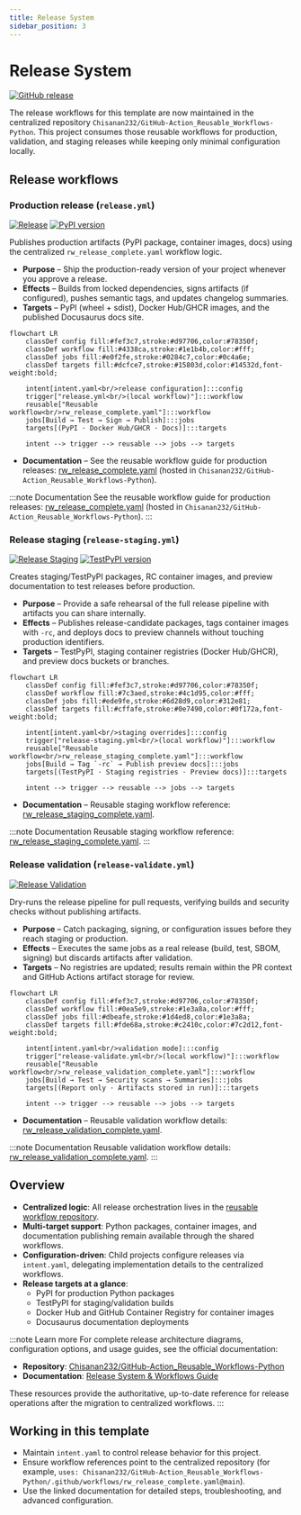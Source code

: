 ```yaml
---
title: Release System
sidebar_position: 3
---
```


# Release System

[![GitHub release](https://img.shields.io/github/v/release/Chisanan232/Template-Python-UV-Project?display_name=tag&color=24292e&logo=github)](https://github.com/Chisanan232/Template-Python-UV-Project/releases)

The release workflows for this template are now maintained in the centralized repository `Chisanan232/GitHub-Action_Reusable_Workflows-Python`. This project consumes those reusable workflows for production, validation, and staging releases while keeping only minimal configuration locally.

## Release workflows

### Production release (`release.yml`)
[![Release](https://github.com/Chisanan232/Template-Python-UV-Project/actions/workflows/release.yml/badge.svg)](https://github.com/Chisanan232/Template-Python-UV-Project/actions/workflows/release.yml)
[![PyPI version](https://img.shields.io/pypi/v/test-python-uv-project-template?label=PyPI&color=306998&logo=pypi)](https://pypi.org/project/test-python-uv-project-template/)

Publishes production artifacts (PyPI package, container images, docs) using the centralized `rw_release_complete.yaml` workflow logic.

- **Purpose** – Ship the production-ready version of your project whenever you approve a release.
- **Effects** – Builds from locked dependencies, signs artifacts (if configured), pushes semantic tags, and updates changelog summaries.
- **Targets** – PyPI (wheel + sdist), Docker Hub/GHCR images, and the published Docusaurus docs site.

```mermaid
flowchart LR
    classDef config fill:#fef3c7,stroke:#d97706,color:#78350f;
    classDef workflow fill:#4338ca,stroke:#1e1b4b,color:#fff;
    classDef jobs fill:#e0f2fe,stroke:#0284c7,color:#0c4a6e;
    classDef targets fill:#dcfce7,stroke:#15803d,color:#14532d,font-weight:bold;

    intent[intent.yaml<br/>release configuration]:::config
    trigger["release.yml<br/>(local workflow)"]:::workflow
    reusable["Reusable workflow<br/>rw_release_complete.yaml"]:::workflow
    jobs[Build → Test → Sign → Publish]:::jobs
    targets[(PyPI · Docker Hub/GHCR · Docs)]:::targets

    intent --> trigger --> reusable --> jobs --> targets
```
- **Documentation** – See the reusable workflow guide for production releases: [rw_release_complete.yaml](https://chisanan232.github.io/GitHub-Action_Reusable_Workflows-Python/docs/next/workflows/release/rw_release_complete) (hosted in `Chisanan232/GitHub-Action_Reusable_Workflows-Python`).

:::note Documentation
See the reusable workflow guide for production releases: [rw_release_complete.yaml](https://chisanan232.github.io/GitHub-Action_Reusable_Workflows-Python/docs/next/workflows/release/rw_release_complete) (hosted in `Chisanan232/GitHub-Action_Reusable_Workflows-Python`).
:::

### Release staging (`release-staging.yml`)
[![Release Staging](https://github.com/Chisanan232/Template-Python-UV-Project/actions/workflows/release-staging.yml/badge.svg)](https://github.com/Chisanan232/Template-Python-UV-Project/actions/workflows/release-staging.yml)
[![TestPyPI version](https://img.shields.io/badge/dynamic/json?label=TestPyPI&color=ff6600&query=%24.info.version&url=https%3A%2F%2Ftest.pypi.org%2Fpypi%2Ftest-python-uv-project-template%2Fjson&logo=pypi)](https://test.pypi.org/project/test-python-uv-project-template/)

Creates staging/TestPyPI packages, RC container images, and preview documentation to test releases before production.

- **Purpose** – Provide a safe rehearsal of the full release pipeline with artifacts you can share internally.
- **Effects** – Publishes release-candidate packages, tags container images with `-rc`, and deploys docs to preview channels without touching production identifiers.
- **Targets** – TestPyPI, staging container registries (Docker Hub/GHCR), and preview docs buckets or branches.

```mermaid
flowchart LR
    classDef config fill:#fef3c7,stroke:#d97706,color:#78350f;
    classDef workflow fill:#7c3aed,stroke:#4c1d95,color:#fff;
    classDef jobs fill:#ede9fe,stroke:#6d28d9,color:#312e81;
    classDef targets fill:#cffafe,stroke:#0e7490,color:#0f172a,font-weight:bold;

    intent[intent.yaml<br/>staging overrides]:::config
    trigger["release-staging.yml<br/>(local workflow)"]:::workflow
    reusable["Reusable workflow<br/>rw_release_staging_complete.yaml"]:::workflow
    jobs[Build → Tag `-rc` → Publish preview docs]:::jobs
    targets[(TestPyPI · Staging registries · Preview docs)]:::targets

    intent --> trigger --> reusable --> jobs --> targets
```
- **Documentation** – Reusable staging workflow reference: [rw_release_staging_complete.yaml](https://chisanan232.github.io/GitHub-Action_Reusable_Workflows-Python/docs/next/workflows/release/rw_release_staging_complete).

:::note Documentation
Reusable staging workflow reference: [rw_release_staging_complete.yaml](https://chisanan232.github.io/GitHub-Action_Reusable_Workflows-Python/docs/next/workflows/release/rw_release_staging_complete).
:::

### Release validation (`release-validate.yml`)
[![Release Validation](https://github.com/Chisanan232/Template-Python-UV-Project/actions/workflows/release-validate.yml/badge.svg)](https://github.com/Chisanan232/Template-Python-UV-Project/actions/workflows/release-validate.yml)

Dry-runs the release pipeline for pull requests, verifying builds and security checks without publishing artifacts.

- **Purpose** – Catch packaging, signing, or configuration issues before they reach staging or production.
- **Effects** – Executes the same jobs as a real release (build, test, SBOM, signing) but discards artifacts after validation.
- **Targets** – No registries are updated; results remain within the PR context and GitHub Actions artifact storage for review.

```mermaid
flowchart LR
    classDef config fill:#fef3c7,stroke:#d97706,color:#78350f;
    classDef workflow fill:#0ea5e9,stroke:#1e3a8a,color:#fff;
    classDef jobs fill:#dbeafe,stroke:#1d4ed8,color:#1e3a8a;
    classDef targets fill:#fde68a,stroke:#c2410c,color:#7c2d12,font-weight:bold;

    intent[intent.yaml<br/>validation mode]:::config
    trigger["release-validate.yml<br/>(local workflow)"]:::workflow
    reusable["Reusable workflow<br/>rw_release_validation_complete.yaml"]:::workflow
    jobs[Build → Test → Security scans → Summaries]:::jobs
    targets[(Report only · Artifacts stored in run)]:::targets

    intent --> trigger --> reusable --> jobs --> targets
```
- **Documentation** – Reusable validation workflow details: [rw_release_validation_complete.yaml](https://chisanan232.github.io/GitHub-Action_Reusable_Workflows-Python/docs/next/workflows/release/rw_release_validation_complete).

:::note Documentation
Reusable validation workflow details: [rw_release_validation_complete.yaml](https://chisanan232.github.io/GitHub-Action_Reusable_Workflows-Python/docs/next/workflows/release/rw_release_validation_complete).
:::

## Overview

- **Centralized logic**: All release orchestration lives in the [reusable workflow repository](https://github.com/Chisanan232/GitHub-Action_Reusable_Workflows-Python).
- **Multi-target support**: Python packages, container images, and documentation publishing remain available through the shared workflows.
- **Configuration-driven**: Child projects configure releases via `intent.yaml`, delegating implementation details to the centralized workflows.
- **Release targets at a glance**:
  - PyPI for production Python packages
  - TestPyPI for staging/validation builds
  - Docker Hub and GitHub Container Registry for container images
  - Docusaurus documentation deployments

:::note Learn more
For complete release architecture diagrams, configuration options, and usage guides, see the official documentation:

- **Repository**: [Chisanan232/GitHub-Action_Reusable_Workflows-Python](https://github.com/Chisanan232/GitHub-Action_Reusable_Workflows-Python)
- **Documentation**: [Release System & Workflows Guide](https://chisanan232.github.io/GitHub-Action_Reusable_Workflows-Python/docs/next/introduction)

These resources provide the authoritative, up-to-date reference for release operations after the migration to centralized workflows.
:::

## Working in this template

- Maintain `intent.yaml` to control release behavior for this project.
- Ensure workflow references point to the centralized repository (for example, `uses: Chisanan232/GitHub-Action_Reusable_Workflows-Python/.github/workflows/rw_release_complete.yaml@main`).
- Use the linked documentation for detailed steps, troubleshooting, and advanced configuration.
